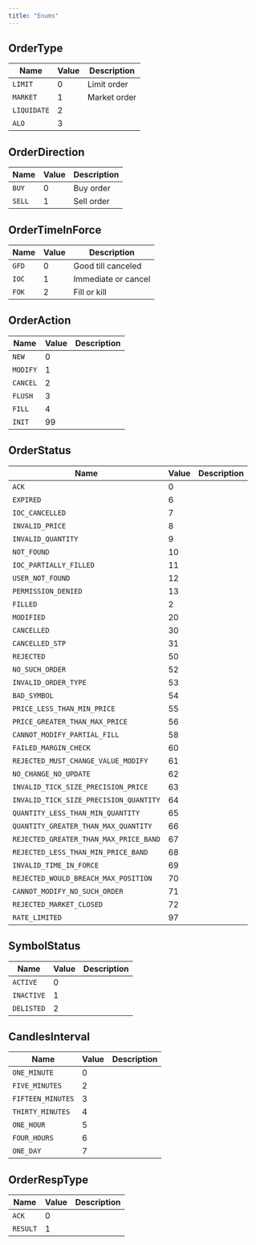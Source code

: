 ```yaml
---
title: "Enums"
---
```


## OrderType

| Name | Value | Description |
| ---- | ----- | ----------- |
| `LIMIT` | 0 | Limit order |
| `MARKET` | 1 | Market order |
| `LIQUIDATE` | 2 |  |
| `ALO` | 3 |  |

## OrderDirection

| Name | Value | Description |
| ---- | ----- | ----------- |
| `BUY` | 0 | Buy order |
| `SELL` | 1 | Sell order |

## OrderTimeInForce

| Name | Value | Description |
| ---- | ----- | ----------- |
| `GFD` | 0 | Good till canceled |
| `IOC` | 1 | Immediate or cancel |
| `FOK` | 2 | Fill or kill |

## OrderAction

| Name | Value | Description |
| ---- | ----- | ----------- |
| `NEW` | 0 |  |
| `MODIFY` | 1 |  |
| `CANCEL` | 2 |  |
| `FLUSH` | 3 |  |
| `FILL` | 4 |  |
| `INIT` | 99 |  |

## OrderStatus

| Name | Value | Description |
| ---- | ----- | ----------- |
| `ACK` | 0 |  |
| `EXPIRED` | 6 |  |
| `IOC_CANCELLED` | 7 |  |
| `INVALID_PRICE` | 8 |  |
| `INVALID_QUANTITY` | 9 |  |
| `NOT_FOUND` | 10 |  |
| `IOC_PARTIALLY_FILLED` | 11 |  |
| `USER_NOT_FOUND` | 12 |  |
| `PERMISSION_DENIED` | 13 |  |
| `FILLED` | 2 |  |
| `MODIFIED` | 20 |  |
| `CANCELLED` | 30 |  |
| `CANCELLED_STP` | 31 |  |
| `REJECTED` | 50 |  |
| `NO_SUCH_ORDER` | 52 |  |
| `INVALID_ORDER_TYPE` | 53 |  |
| `BAD_SYMBOL` | 54 |  |
| `PRICE_LESS_THAN_MIN_PRICE` | 55 |  |
| `PRICE_GREATER_THAN_MAX_PRICE` | 56 |  |
| `CANNOT_MODIFY_PARTIAL_FILL` | 58 |  |
| `FAILED_MARGIN_CHECK` | 60 |  |
| `REJECTED_MUST_CHANGE_VALUE_MODIFY` | 61 |  |
| `NO_CHANGE_NO_UPDATE` | 62 |  |
| `INVALID_TICK_SIZE_PRECISION_PRICE` | 63 |  |
| `INVALID_TICK_SIZE_PRECISION_QUANTITY` | 64 |  |
| `QUANTITY_LESS_THAN_MIN_QUANTITY` | 65 |  |
| `QUANTITY_GREATER_THAN_MAX_QUANTITY` | 66 |  |
| `REJECTED_GREATER_THAN_MAX_PRICE_BAND` | 67 |  |
| `REJECTED_LESS_THAN_MIN_PRICE_BAND` | 68 |  |
| `INVALID_TIME_IN_FORCE` | 69 |  |
| `REJECTED_WOULD_BREACH_MAX_POSITION` | 70 |  |
| `CANNOT_MODIFY_NO_SUCH_ORDER` | 71 |  |
| `REJECTED_MARKET_CLOSED` | 72 |  |
| `RATE_LIMITED` | 97 |  |

## SymbolStatus

| Name | Value | Description |
| ---- | ----- | ----------- |
| `ACTIVE` | 0 |  |
| `INACTIVE` | 1 |  |
| `DELISTED` | 2 |  |

## CandlesInterval

| Name | Value | Description |
| ---- | ----- | ----------- |
| `ONE_MINUTE` | 0 |  |
| `FIVE_MINUTES` | 2 |  |
| `FIFTEEN_MINUTES` | 3 |  |
| `THIRTY_MINUTES` | 4 |  |
| `ONE_HOUR` | 5 |  |
| `FOUR_HOURS` | 6 |  |
| `ONE_DAY` | 7 |  |

## OrderRespType

| Name | Value | Description |
| ---- | ----- | ----------- |
| `ACK` | 0 |  |
| `RESULT` | 1 |  |
